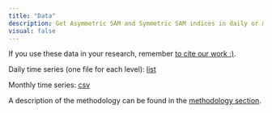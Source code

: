 ```yaml
---
title: "Data"
description: Get Asymmetric SAM and Symmetric SAM indices in daily or monthly time series
visual: false
---
```


If you use these data in your research, remember [to cite our work :)](/#how-to-cite). 

Daily time series (one file for each level): [list](/~elio.campitelli/asymsam/data/sam_level/)

Monthly time series: [csv](/~elio.campitelli/asymsam/data/sam_monthly.csv)


A description of the methodology can be found in the [methodology section](/methodology).
